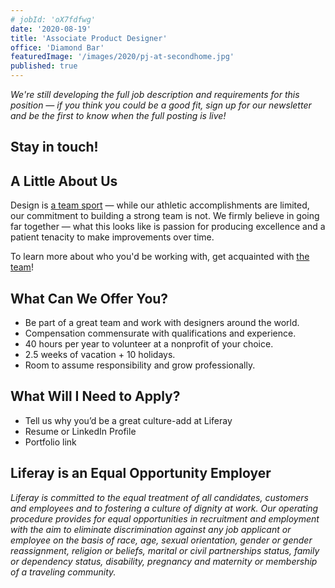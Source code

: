 ```yaml
---
# jobId: 'oX7fdfwg'
date: '2020-08-19'
title: 'Associate Product Designer'
office: 'Diamond Bar'
featuredImage: '/images/2020/pj-at-secondhome.jpg'
published: true
---
```



_We're still developing the full job description and requirements for this position — if you think you could be a good fit, sign up for our newsletter and be the first to know when the full posting is live!_

## Stay in touch!

<FormNewsletter sx={{ml:0,}} />

## A Little About Us

Design is [a team sport](https://www.oreilly.com/ideas/12-qualities-of-effective-design-organizations) — while our athletic accomplishments are limited, our commitment to building a strong team is not. We firmly believe in going far together — what this looks like is passion for producing excellence and a patient tenacity to make improvements over time.

To learn more about who you'd be working with, get acquainted with [the team](/team)!

## What Can We Offer You?

-   Be part of a great team and work with designers around the world.
-   Compensation commensurate with qualifications and experience.
-   40 hours per year to volunteer at a nonprofit of your choice.
-   2.5 weeks of vacation + 10 holidays.
-   Room to assume responsibility and grow professionally.

## What Will I Need to Apply?

-   Tell us why you’d be a great culture-add at Liferay
-   Resume or LinkedIn Profile
-   Portfolio link

## Liferay is an Equal Opportunity Employer

_Liferay is committed to the equal treatment of all candidates, customers and employees and to fostering a culture of dignity at work. Our operating procedure provides for equal opportunities in recruitment and employment with the aim to eliminate discrimination against any job applicant or employee on the basis of race, age, sexual orientation, gender or gender reassignment, religion or beliefs, marital or civil partnerships status, family or dependency status, disability, pregnancy and maternity or membership of a traveling community._
